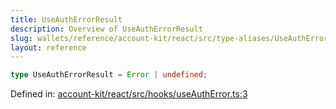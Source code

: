 ```yaml
---
title: UseAuthErrorResult
description: Overview of UseAuthErrorResult
slug: wallets/reference/account-kit/react/src/type-aliases/UseAuthErrorResult
layout: reference
---
```


```ts
type UseAuthErrorResult = Error | undefined;
```

Defined in: [account-kit/react/src/hooks/useAuthError.ts:3](https://github.com/alchemyplatform/aa-sdk/blob/4987bdd63823427c48ec21401b71fa3cfc2d0675/account-kit/react/src/hooks/useAuthError.ts#L3)
